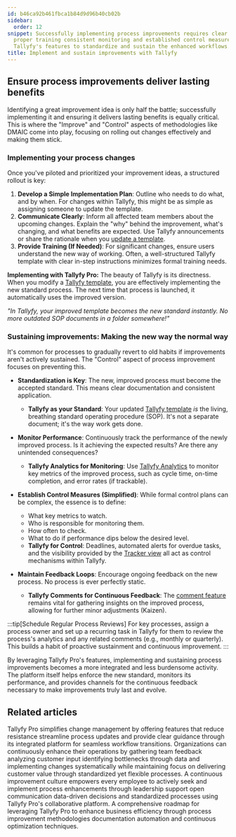 ```yaml
---
id: b46ca92b461fbca1b84d9d96b40cb02b
sidebar:
  order: 12
snippet: Successfully implementing process improvements requires clear communication
  proper training consistent monitoring and established control measures while utilizing
  Tallyfy's features to standardize and sustain the enhanced workflows.
title: Implement and sustain improvements with Tallyfy
---
```


## Ensure process improvements deliver lasting benefits

Identifying a great improvement idea is only half the battle; successfully implementing it and ensuring it delivers lasting benefits is equally critical. This is where the "Improve" and "Control" aspects of methodologies like DMAIC come into play, focusing on rolling out changes effectively and making them stick.

### Implementing your process changes

Once you've piloted and prioritized your improvement ideas, a structured rollout is key:

1.  **Develop a Simple Implementation Plan**: Outline who needs to do what, and by when. For changes within Tallyfy, this might be as simple as assigning someone to update the template.
2.  **Communicate Clearly**: Inform all affected team members about the upcoming changes. Explain the "why" behind the improvement, what's changing, and what benefits are expected. Use Tallyfy announcements or share the rationale when you [update a template](/products/pro/documenting/templates/edit-templates/).
3.  **Provide Training (If Needed)**: For significant changes, ensure users understand the new way of working. Often, a well-structured Tallyfy template with clear in-step instructions minimizes formal training needs.

**Implementing with Tallyfy Pro:**
The beauty of Tallyfy is its directness. When you modify a [Tallyfy template](/products/pro/documenting/templates/), you are effectively implementing the new standard process. The next time that process is launched, it automatically uses the improved version.

*"In Tallyfy, your improved template becomes the new standard instantly. No more outdated SOP documents in a folder somewhere!"*

### Sustaining improvements: Making the new way the normal way

It's common for processes to gradually revert to old habits if improvements aren't actively sustained. The "Control" aspect of process improvement focuses on preventing this.

-   **Standardization is Key**: The new, improved process must become the accepted standard. This means clear documentation and consistent application.
    *   **Tallyfy as your Standard**: Your updated [Tallyfy template](/products/pro/documenting/templates/) *is* the living, breathing standard operating procedure (SOP). It's not a separate document; it's the way work gets done.

-   **Monitor Performance**: Continuously track the performance of the newly improved process. Is it achieving the expected results? Are there any unintended consequences?
    *   **Tallyfy Analytics for Monitoring**: Use [Tallyfy Analytics](/products/pro/integrations/analytics/) to monitor key metrics of the improved process, such as cycle time, on-time completion, and error rates (if trackable).

-   **Establish Control Measures (Simplified)**: While formal control plans can be complex, the essence is to define:
    -   What key metrics to watch.
    -   Who is responsible for monitoring them.
    -   How often to check.
    -   What to do if performance dips below the desired level.
    *   **Tallyfy for Control**: Deadlines, automated alerts for overdue tasks, and the visibility provided by the [Tracker view](/products/pro/tracking-and-tasks/tracker-view/) all act as control mechanisms within Tallyfy.

-   **Maintain Feedback Loops**: Encourage ongoing feedback on the new process. No process is ever perfectly static.
    *   **Tallyfy Comments for Continuous Feedback**: The [comment feature](/products/pro/tracking-and-tasks/tasks/how-to-report-and-resolve-issues-in-tallyfy/) remains vital for gathering insights on the improved process, allowing for further minor adjustments (Kaizen).

:::tip[Schedule Regular Process Reviews]
For key processes, assign a process owner and set up a recurring task in Tallyfy for them to review the process's analytics and any related comments (e.g., monthly or quarterly). This builds a habit of proactive sustainment and continuous improvement.
:::

By leveraging Tallyfy Pro's features, implementing and sustaining process improvements becomes a more integrated and less burdensome activity. The platform itself helps enforce the new standard, monitors its performance, and provides channels for the continuous feedback necessary to make improvements truly last and evolve.


## Related articles
<CardGrid>
<LinkTitleCard header="<b>Process Improvement > Streamlining change management when improving processes with Tallyfy</b>" href="/products/pro/tutorials/how-to/process-improvement/streamlining-change-management-with-tallyfy/" > Tallyfy Pro simplifies change management by offering features that reduce resistance streamline process updates and provide clear guidance through its integrated platform for seamless workflow transitions. </LinkTitleCard>
<LinkTitleCard header="<b>How To > Improve processes effectively</b>" href="/products/pro/tutorials/how-to/improve-processes-effectively/" > Organizations can continuously enhance their operations by gathering team feedback analyzing customer input identifying bottlenecks through data and implementing changes systematically while maintaining focus on delivering customer value through standardized yet flexible processes. </LinkTitleCard>
<LinkTitleCard header="<b>Process Improvement > Building a culture of continuous improvement with Tallyfy</b>" href="/products/pro/tutorials/how-to/process-improvement/building-a-culture-of-continuous-improvement/" > A continuous improvement culture empowers every employee to actively seek and implement process enhancements through leadership support open communication data-driven decisions and standardized processes using Tallyfy Pro's collaborative platform. </LinkTitleCard>
<LinkTitleCard header="<b>How To > Process improvement with Tallyfy: a comprehensive guide</b>" href="/products/pro/tutorials/how-to/process-improvement/" > A comprehensive roadmap for leveraging Tallyfy Pro to enhance business efficiency through process improvement methodologies documentation automation and continuous optimization techniques. </LinkTitleCard>
</CardGrid>